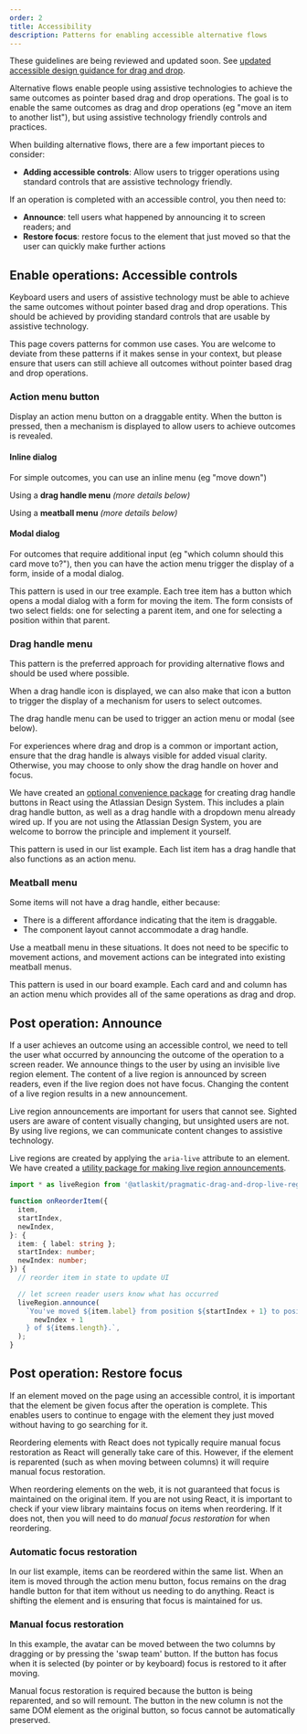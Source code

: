 ```yaml
---
order: 2
title: Accessibility
description: Patterns for enabling accessible alternative flows
---
```




<SectionMessage>

These guidelines are being reviewed and updated soon. See [updated accessible design guidance for drag and drop](../design-guidelines/).

</SectionMessage>

Alternative flows enable people using assistive technologies to achieve the same outcomes as pointer based drag and drop operations. The goal is to enable the same outcomes as drag and drop operations (eg "move an item to another list"), but using assistive technology friendly controls and practices.

When building alternative flows, there are a few important pieces to consider:

- **Adding accessible controls**: Allow users to trigger operations using standard controls that are assistive technology friendly.

If an operation is completed with an accessible control, you then need to:

- **Announce**: tell users what happened by announcing it to screen readers; and
- **Restore focus**: restore focus to the element that just moved so that the user can quickly make further actions

## Enable operations: Accessible controls

Keyboard users and users of assistive technology must be able to achieve the same outcomes without pointer based drag and drop operations. This should be achieved by providing standard controls that are usable by assistive technology.

This page covers patterns for common use cases. You are welcome to deviate from these patterns if it makes sense in your context, but please ensure that users can still achieve all outcomes without pointer based drag and drop operations.

### Action menu button

Display an action menu button on a draggable entity. When the button is pressed, then a mechanism is displayed to allow users to achieve outcomes is revealed.

#### Inline dialog

For simple outcomes, you can use an inline menu (eg "move down")

Using a **drag handle menu** _(more details below)_

<Example Component={ListExample} />

Using a **meatball menu** _(more details below)_

<Example Component={BoardExample} />

#### Modal dialog

For outcomes that require additional input (eg "which column should this card move to?"), then you can have the action menu trigger the display of a form, inside of a modal dialog.

This pattern is used in our tree example. Each tree item has a button which opens a modal dialog with a form for moving the item. The form consists of two select fields: one for selecting a parent item, and one for selecting a position within that parent.

<Example Component={TreeExample} />

### Drag handle menu

<SectionMessage title="Preferred approach">

This pattern is the preferred approach for providing alternative flows and
should be used where possible.

</SectionMessage>

When a drag handle icon is displayed, we can also make that icon a button to trigger the display of a mechanism for users to select outcomes.

The drag handle menu can be used to trigger an action menu or modal (see below).

For experiences where drag and drop is a common or important action, ensure that the drag handle is always visible for added visual clarity. Otherwise, you may choose to only show the drag handle on hover and focus.

We have created an [optional convenience package](/components/pragmatic-drag-and-drop/packages/react-accessibility/about)
for creating drag handle buttons in React using the Atlassian Design System. This includes a plain drag handle button, as well as a drag handle with a dropdown menu already wired up. If you are not using the Atlassian Design System, you are welcome to borrow the principle and implement it yourself.

This pattern is used in our list example. Each list item has a drag handle that also functions as an action menu.

<Example Component={ListExample} />

### Meatball menu

Some items will not have a drag handle, either because:

- There is a different affordance indicating that the item is draggable.
- The component layout cannot accommodate a drag handle.

Use a meatball menu in these situations. It does not need to be specific to
movement actions, and movement actions can be integrated into existing meatball menus.

This pattern is used in our board example. Each card and and column has an action menu which provides all of the same operations as drag and drop.

<Example Component={BoardExample} />

## Post operation: Announce

If a user achieves an outcome using an accessible control, we need to tell the user what occurred by announcing the outcome of the operation to a screen reader. We announce things to the user by using an invisible live region element. The content of a live region is announced by screen readers, even if the live region does not have focus. Changing the content of a live region results in a new announcement.

Live region announcements are important for users that cannot see. Sighted users are aware of content visually changing, but unsighted users are not. By using live regions, we can communicate content changes to assistive technology.

Live regions are created by applying the `aria-live` attribute to an element. We have created a [utility package for making live region announcements](../packages/live-region).

```ts
import * as liveRegion from '@atlaskit/pragmatic-drag-and-drop-live-region';

function onReorderItem({
  item,
  startIndex,
  newIndex,
}: {
  item: { label: string };
  startIndex: number;
  newIndex: number;
}) {
  // reorder item in state to update UI

  // let screen reader users know what has occurred
  liveRegion.announce(
    `You've moved ${item.label} from position ${startIndex + 1} to position ${
      newIndex + 1
    } of ${items.length}.`,
  );
}
```

## Post operation: Restore focus

If an element moved on the page using an accessible control, it is important that the element be given focus after the operation is complete. This enables users to continue to engage with the element they just moved without having to go searching for it.

Reordering elements with React does not typically require manual focus restoration as React will generally take care of this. However, if the element is reparented (such as when moving between columns) it will require manual focus restoration.

<SectionMessage appearance="warning" title="For non-react consumers">

When reordering elements on the web, it is not guaranteed that focus is maintained on the original item. If you are not using React, it is important to check if your view library maintains focus on items when reordering. If it does not, then you will need to do _manual focus restoration_ for when reordering.

</SectionMessage>

### Automatic focus restoration

In our list example, items can be reordered within the same list. When an item is moved through the action menu button, focus remains on the drag handle button for that item without us needing to do anything. React is shifting the element and is ensuring that focus is maintained for us.

<Example Component={ListExample} />

### Manual focus restoration

In this example, the avatar can be moved between the two columns by dragging or by pressing the 'swap team' button. If the button has focus when it is selected (by pointer or by keyboard) focus is restored to it after moving.

Manual focus restoration is required because the button is being reparented, and so will remount. The button in the new column is not the same DOM element as the original button, so focus cannot be automatically preserved.

<Example Component={ManualFocusRestorationExample} />
